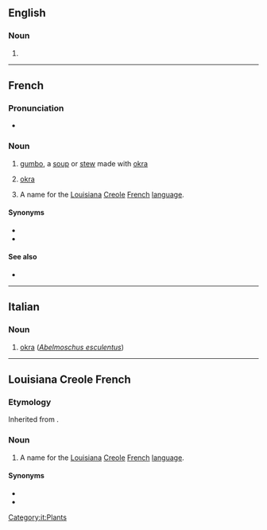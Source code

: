 ==English==

===Noun===
{{en-noun|~}}

# {{alternative form of|gumbo|lang=en}}

{{Webster 1913}}

----

==French==
{{wikipedia|gumbo}}

===Pronunciation===
* {{audio|LL-Q150 (fra)-X-Javier-gombo.wav|Audio|lang=fr}}

===Noun===
{{fr-noun|m}}

# {{lb|fr|Louisiana French|}} [[gumbo]], a [[soup]] or [[stew]] made with [[okra]]
# {{lb|fr|Louisiana French|}} [[okra]]
# {{lb|fr|Louisiana French}} A name for the [[Louisiana]] [[Creole]] [[French]] [[language]].

====Synonyms====
* {{l|fr|courez-venez}}
* {{l|fr|français cassé}}

====See also====
* {{l|fr|gombo filé}}

----

==Italian==

===Noun===
{{it-noun|m}}

# [[okra]] (''[[Abelmoschus esculentus]]'')

[[Category:it:Plants]]

----

==Louisiana Creole French==
{{wikipedia|Louisiana Creole French}}

===Etymology===
Inherited from {{inh|lou|fr|gombo}}.

===Noun===
{{head|lou|noun}}

# A name for the [[Louisiana]] [[Creole]] [[French]] [[language]].

====Synonyms====
* {{l|fr|kouri-vini}}
* {{l|lou|fransé kasé}}